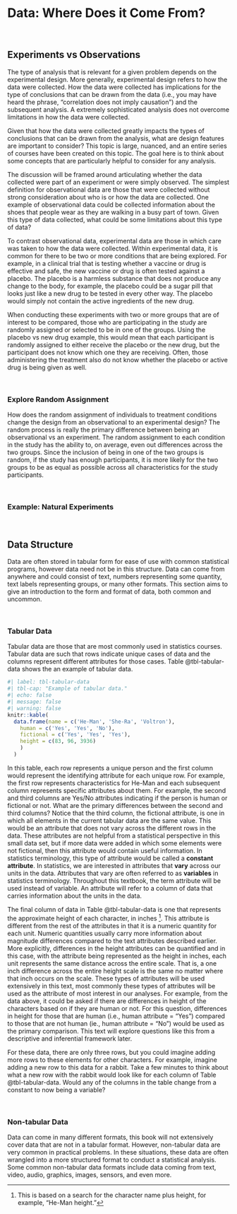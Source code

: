 # Data: Where Does it Come From?


<!-- Here is an intro. And more. -->

<!-- ## Statistics vs Data Science -->

<br />

## Experiments vs Observations

The type of analysis that is relevant for a given problem depends on the experimental design. More generally, experimental design refers to how the data were collected. How the data were collected has implications for the type of conclusions that can be drawn from the data (i.e., you may have heard the phrase, "correlation does not imply causation") and the subsequent analysis. A extremely sophisticated analysis does not overcome limitations in how the data were collected. 

Given that how the data were collected greatly impacts the types of conclusions that can be drawn from the analysis, what are design features are important to consider? This topic is large, nuanced, and an entire series of courses have been created on this topic. The goal here is to think about some concepts that are particularly helpful to consider for any analysis. 

The discussion will be framed around articulating whether the data collected were part of an experiment or were simply observed. The simplest definition for observational data are those that were collected without strong consideration about who is or how the data are collected. One example of observational data could be collected information about the shoes that people wear as they are walking in a busy part of town. Given this type of data collected, what could be some limitations about this type of data? 

To contrast observational data, experimental data are those in which care was taken to how the data were collected. Within experimental data, it is common for there to be two or more conditions that are being explored. For example, in a clinical trial that is testing whether a vaccine or drug is effective and safe, the new vaccine or drug is often tested against a placebo. The placebo is a harmless substance that does not produce any change to the body, for example, the placebo could be a sugar pill that looks just like a new drug to be tested in every other way. The placebo would simply not contain the active ingredients of the new drug. 

When conducting these experiments with two or more groups that are of interest to be compared, those who are participating in the study are randomly assigned or selected to be in one of the groups. Using the placebo vs new drug example, this would mean that each participant is randomly assigned to either receive the placebo or the new drug, but the participant does not know which one they are receiving. Often, those administering the treatment also do not know whether the placebo or active drug is being given as well. 

<br />

### Explore Random Assignment

How does the random assignment of individuals to treatment conditions change the design from an observational to an experimental design? The random process is really the primary difference between being an observational vs an experiment. The random assignment to each condition in the study has the ability to, on average, even out differences across the two groups. Since the inclusion of being in one of the two groups is random, if the study has enough participants, it is more likely for the two groups to be as equal as possible across all characteristics for the study participants. 

<!-- What could random assignment look like in practice? More to come ... . -->

<br />

### Example: Natural Experiments

<br />

## Data Structure

Data are often stored in tabular form for ease of use with common statistical programs, however data need not be in this structure. Data can come from anywhere and could consist of text, numbers representing some quantity, text labels representing groups, or many other formats. This section aims to give an introduction to the form and format of data, both common and uncommon.

<br />

### Tabular Data

Tabular data are those that are most commonly used in statistics courses. Tabular data are such that rows indicate unique cases of data and the columns represent different attributes for those cases. Table @tbl-tabular-data shows the an example of tabular data. 

```r
#| label: tbl-tabular-data
#| tbl-cap: "Example of tabular data."
#| echo: false
#| message: false
#| warning: false
knitr::kable(
  data.frame(name = c('He-Man', 'She-Ra', 'Voltron'),
    human = c('Yes', 'Yes', 'No'),
    fictional = c('Yes', 'Yes', 'Yes'),
    height = c(83, 96, 3936)
    )
  )
```

In this table, each row represents a unique person and the first column would represent the identifying attribute for each unique row. For example, the first row represents characteristics for He-Man and each subsequent column represents specific attributes about them. For example, the second and third columns are Yes/No attributes indicating if the person is human or fictional or not. What are the primary differences between the second and third columns? Notice that the third column, the fictional attribute, is one in which all elements in the current tabular data are the same value. This would be an attribute that does not vary across the different rows in the data. These attributes are not helpful from a statistical perspective in this small data set, but if more data were added in which some elements were not fictional, then this attribute would contain useful information. In statistics terminology, this type of attribute would be called a **constant attribute**. In statistics, we are interested in attributes that **vary** across our units in the data. Attributes that vary are often referred to as **variables** in statistics terminology. Throughout this textbook, the term attribute will be used instead of variable. An attribute will refer to a column of data that carries information about the units in the data. 

The final column of data in Table @tbl-tabular-data is one that represents the approximate height of each character, in inches ^[This is based on a search for the character name plus height, for example, "He-Man height."]. This attribute is different from the rest of the attributes in that it is a numeric quantity for each unit. Numeric quantities usually carry more information about magnitude differences compared to the text attributes described earlier. More explicitly, differences in the height attributes can be quantified and in this case, with the attribute being represented as the height in inches, each unit represents the same distance across the entire scale. That is, a one inch difference across the entire height scale is the same no matter where that inch occurs on the scale. These types of attributes will be used extensively in this text, most commonly these types of attributes will be used as the attribute of most interest in our analyses. For example, from the data above, it could be asked if there are differences in height of the characters based on if they are human or not. For this question, differences in height for those that are human (i.e., human attribute = "Yes") compared to those that are not human (ie., human attribute = "No") would be used as the primary comparison. This text will explore questions like this from a descriptive and inferential framework later. 

:::exercises
For these data, there are only three rows, but you could imagine adding more rows to these elements for other characters. For example, imagine adding a new row to this data for a rabbit. Take a few minutes to think about what a new row with the rabbit would look like for each column of Table @tbl-tabular-data. Would any of the columns in the table change from a constant to now being a variable?
:::

<br />

### Non-tabular Data

Data can come in many different formats, this book will not extensively cover data that are not in a tabular format. However, non-tabular data are very common in practical problems. In these situations, these data are often wrangled into a more structured format to conduct a statistical analysis. Some common non-tabular data formats include data coming from text, video, audio, graphics, images, sensors, and even more. 

